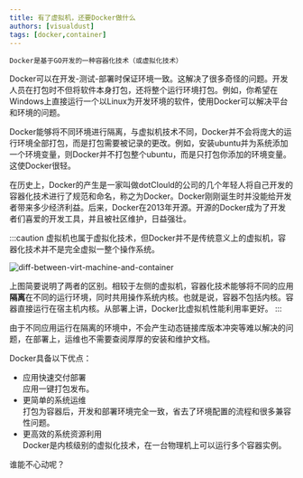 ```yaml
---
title: 有了虚拟机，还要Docker做什么
authors: [visualdust]
tags: [docker,container]
---
```


`Docker是基于GO开发的一种容器化技术（或虚拟化技术）`

Docker可以在开发-测试-部署时保证环境一致。这解决了很多奇怪的问题。开发人员在打包时不但将软件本身打包，还将整个运行环境打包。例如，你希望在Windows上直接运行一个以Linux为开发环境的软件，使用Docker可以解决平台和环境的问题。


Docker能够将不同环境进行隔离，与虚拟机技术不同，Docker并不会将庞大的运行环境全部打包，而是打包需要被记录的更改。例如，安装ubuntu并为系统添加一个环境变量，则Docker并不打包整个ubuntu，而是只打包你添加的环境变量。这使Docker很轻。

在历史上，Docker的产生是一家叫做dotClould的公司的几个年轻人将自己开发的容器化技术进行了规范和命名，称之为Docker。Docker刚刚诞生时并没能给开发者带来多少经济利益。后来，Docker在2013年开源。开源的Docker成为了开发者们喜爱的开发工具，并且被社区维护，日益强壮。


:::caution
虚拟机也属于虚拟化技术，但Docker并不是传统意义上的虚拟机，容器化技术并不是完全虚拟一整个操作系统。

![diff-between-virt-machine-and-container](./diff-docker-virt.svg)

上图简要说明了两者的区别。相较于左侧的虚拟机，容器化技术能够将不同的应用<strong>隔离</strong>在不同的运行环境，同时共用操作系统内核。也就是说，容器不包括内核。容器直接运行在宿主机内核。从部署上讲，Docker比虚拟机性能利用率更好。
:::

由于不同应用运行在隔离的环境中，不会产生动态链接库版本冲突等难以解决的问题，在部署上，运维也不需要查阅厚厚的安装和维护文档。

Docker具备以下优点：

- 应用快速交付部署  
    应用一键打包发布。
- 更简单的系统运维  
    打包为容器后，开发和部署环境完全一致，省去了环境配置的流程和很多兼容性问题。
- 更高效的系统资源利用  
    Docker是内核级别的虚拟化技术，在一台物理机上可以运行多个容器实例。

谁能不心动呢？